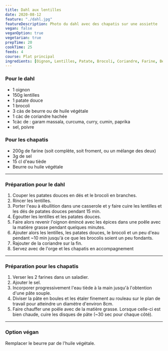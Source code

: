 ```yaml
---
title: Dahl aux lentilles
date: 2020-08-12
feature: "./dahl.jpg"
featureDescription: Photo du dahl avec des chapatis sur une assiette
vegan: false
veganOption: true
vegetarian: true
prepTime: 20
cookTime: 25
feeds: 4
course: Plat principal
ingredients: [Oignon, Lentilles, Patate, Brocoli, Coriandre, Farine, Beurre, Huile végétale]
---
```


<Ingredients>

### Pour le dahl

- 1 <Ing id="Oignon">oignon</Ing>
- 150g <Ing id="Lentilles">lentilles</Ing>
- 1 <Ing id="Patate">patate</Ing> douce
- 1 <Ing id="Brocoli">brocoli</Ing>
- 3 càs de <Ing id="Beurre">beurre</Ing> ou de <Ing id="Huile végétale">huile végétale</Ing>
- 1 càc de <Ing id="Coriandre">coriandre</Ing> hachée
- 1càc de : garam massala, curcuma, curry, cumin, paprika
- sel, poivre

### Pour les chapatis

- 200g de <Ing id="Farine">farine</Ing> (soit complète, soit froment, ou un mélange des deux)
- 3g de sel
- 15 cl d'eau tiède
- <Ing id="Beurre">Beurre</Ing> ou <Ing id="Huile végétale">huile végétale</Ing>

</Ingredients>

---

### Préparation pour le dahl

1. Couper les patates douces en dés et le brocoli en branches.
2. Rincer les lentilles.
3. Porter l'eau à ébullition dans une casserole et y faire cuire les
lentilles et les dés de patates douces pendant 15 min.
4. Égoutter les lentilles et les patates douces.
5. Faire alors revenir l'oignon émincé avec les épices dans une poêle avec la matière grasse pendant quelques minutes.
6. Ajouter alors les lentilles, les patates douces, le brocoli et un peu d'eau
pendant ~10 min jusqu'à ce que les brocolis soient un peu fondants.
7. Rajouter de la coriandre sur la fin.
8. Servez avec de l'orge et les chapatis en accompagnement

---

### Préparation pour les chapatis

1. Verser les 2 farines dans un saladier.
2. Ajouter le sel.
3. Incorporer progressivement l'eau tiède à la main jusqu'à l'obtention d'une pâte souple.
4. Diviser la pâte en boules et les étaler finement au rouleau sur le plan de travail pour atteindre un diamètre d'environ 8cm.
5. Faire chauffer une poêle avec de la matière grasse. Lorsque celle-ci est bien
chaude, cuire les disques de pâte (~30 sec pour chaque côté).

---

### Option végan

Remplacer le beurre par de l'huile végétale.
